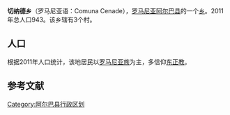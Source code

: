 {{Infobox settlement
|name                   = 切纳德乡
|settlement_type        = 乡
|other_name             =
|image_skyline          = RO AB Cenade 13.jpg
|imagesize              =
|image_caption          = 东正教教堂
|image_flag             = 
|flag_size              =
|image_seal             = 
|seal_size              =
|image_shield           =
|shield_size            =
|image_blank_emblem     =
|blank_emblem_type      =
|blank_emblem_size      =
|image_map              = Cenade jud Alba.png
|mapsize                = 
|map_caption            = 在縣內的位置
|pushpin_map            = Romania
|pushpin_label_position = above
|pushpin_mapsize        =
|pushpin_map_caption    = 在羅馬尼亞的位置
<!-- Location ------------------>
|coordinates    = {{Coord|region:RO|display=it}}
|subdivision_type       = 国家
|subdivision_name       = 罗马尼亚
|subdivision_type1      = 县
|subdivision_name1      = [[阿尔巴县|阿尔巴县]]
|established_title      =
|established_date       = 
<!-- Area    --------------------->
|unit_pref                = 
|area_footnotes           =
|area_total_km2 =
|population_as_of         = 2002年
|population_footnotes     =<ref>{{ro icon}} [http://recensamant.referinte.transindex.ro/?pg=3&id=21 "Cenade"] {{webarchive|url=https://web.archive.org/web/20120310203851/http://recensamant.referinte.transindex.ro/?pg=3&id=21 |date=2012-03-10 }}, at the [http://adatbank.transindex.ro/ Erdélyi Magyar Adatbank]'s [http://recensamant.referinte.transindex.ro/ ''Recensământ 2002''] {{webarchive|url=https://web.archive.org/web/20120320124003/http://recensamant.referinte.transindex.ro/ |date=2012-03-20 }}; Retrieved on September 4, 2009</ref>
|population_note          =
|population_total         =1015
|timezone               =[[欧洲东部时间|EET]]
|utc_offset             = +2
|timezone_DST           = [[欧洲东部夏令时间|EEST]]
|utc_offset_DST         = +3

|elevation_footnotes    =  <!--for references: use  tags-->
|elevation_m            =
|footnotes              =
}}
'''切纳德乡'''（罗马尼亚语：Comuna Cenade），[[罗马尼亚|罗马尼亚]][[阿尔巴县|阿尔巴县]]的一个[[乡_(罗马尼亚)|乡]]。2011年总人口943。该乡辖有3个村。

== 人口 ==
根据2011年人口统计，该地居民以[[罗马尼亚族|罗马尼亚族]]为主，多信仰[[东正教|东正教]]。
<div style="float:left">{{Pie chart
|thumb=left
|caption=切纳德乡民族组成
|label1=罗马尼亚人|value1=83.13|color1=#8080ff
|label2=罗姆人|value2=11.02|color2=#80ffff
|label3=德意志人|value3=3.07|color3=#ff80ff
|label4=未知|value4=2.33|color4=#9f9f9f
|label5=其他|value5=0.42|color5=#555555}}
{{Pie chart
|thumb=left
|style=clear:none;
|caption=切纳德乡宗教组成
|label1=罗马尼亚正教会|value1=65.42|color1=#8080ff
|label2=希腊东正教|value2=27.04|color2=#ff80ff
|label3=路德宗|value3=3.49|color3=#c03fc0
|label4=未知|value4=2.33|color4=#c0c0c0
|label5=其他|value5=1.69|color5=#9f9f9f}}
</div>

==参考文献==
{{reflist}}

{{Alba County}}

[[Category:阿尔巴县行政区划|Category:阿尔巴县行政区划]]